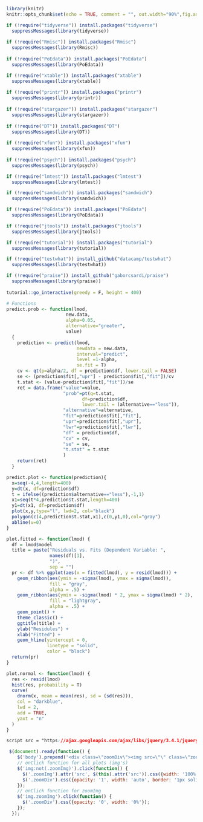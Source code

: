 ```r
library(knitr)
knitr::opts_chunk$set(echo = TRUE, comment = "", out.width="90%",fig.asp=.56, fig.align = "center", message=FALSE)
```

```r
if (!require("tidyverse")) install.packages("tidyverse")
  suppressMessages(library(tidyverse))
  
if (!require("Rmisc")) install.packages("Rmisc")
  suppressMessages(library(Rmisc))
  
if (!require("PoEdata")) install.packages("PoEdata")
  suppressMessages(library(PoEdata))

if (!require("xtable")) install.packages("xtable")
  suppressMessages(library(xtable))  
  
if (!require("printr")) install.packages("printr")
  suppressMessages(library(printr))
  
if (!require("stargazer")) install.packages("stargazer")
  suppressMessages(library(stargazer))
  
if (!require("DT")) install.packages("DT")
  suppressMessages(library(DT)) 
  
if (!require("xfun")) install.packages("xfun")
  suppressMessages(library(xfun))   
  
if (!require("psych")) install.packages("psych")
  suppressMessages(library(psych))

if (!require("lmtest")) install.packages("lmtest")
  suppressMessages(library(lmtest))

if (!require("sandwich")) install.packages("sandwich")
  suppressMessages(library(sandwich))

if (!require("PoEdata")) install.packages("PoEdata")
  suppressMessages(library(PoEdata))

if (!require("jtools")) install.packages("jtools")
  suppressMessages(library(jtools))

if (!require("tutorial")) install.packages("tutorial")
  suppressMessages(library(tutorial))

if (!require("testwhat")) install_github("datacamp/testwhat")
  suppressMessages(library(testwhat))

if (!require("praise")) install_github("gaborcsardi/praise")
  suppressMessages(library(praise))  
  
tutorial::go_interactive(greedy = F, height = 400)

# Functions 
predict.prob <- function(lmod,
                      new.data,
                      alpha=0.05,
                      alternative="greater",
                      value)
  {
    prediction <- predict(lmod, 
                          newdata = new.data,
                          interval="predict",
                          level =1-alpha,
                          se.fit = T)
    cv <- qt(p=alpha/2, df = prediction$df, lower.tail = FALSE)
    se <- (prediction$fit[,"upr"] - prediction$fit[,"fit"])/cv
    t.stat <- (value-prediction$fit[,"fit"])/se
    ret = data.frame("value"=value,
                     "prob"=pt(q=t.stat,
                            df=prediction$df,
                            lower.tail = (alternative=="less")),
                     "alternative"=alternative,
                     "fit"=prediction$fit[,"fit"],
                     "upr"=prediction$fit[,"upr"],
                     "lwr"=prediction$fit[,"lwr"],
                     "df" = prediction$df,
                     "cv" = cv,
                     "se" = se,
                     "t.stat" = t.stat
                     )
    return(ret)
  }

predict.plot <- function(prediction){
  x=seq(-4,4,length=400)
  y=dt(x, df=prediction$df)
  t = ifelse((prediction$alternative=="less"),-1,1)  
  x1=seq(t*4,prediction$t.stat,length=400)
  y1=dt(x1, df=prediction$df)
  plot(x,y,type="l", lwd=2, col="black")
  polygon(c(4,prediction$t.stat,x1),c(0,y1,0),col="gray")
  abline(v=0)
}

plot.fitted <- function(lmod) {
  df = lmod$model
  title = paste("Residuals vs. Fits (Dependent Variable: ",
                names(df)[1],
                ")",
                sep = "")
  pr <- df %>% ggplot(aes(x = fitted(lmod), y = resid(lmod))) +
    geom_ribbon(aes(ymin = -sigma(lmod), ymax = sigma(lmod)),
                fill = "gray",
                alpha = .5) +
    geom_ribbon(aes(ymin = -sigma(lmod) * 2, ymax = sigma(lmod) * 2),
                fill = "lightgray",
                alpha = .5) +
    geom_point() +
    theme_classic() +
    ggtitle(title) +
    ylab("Residules") +
    xlab("Fitted") +
    geom_hline(yintercept = 0,
               linetype = "solid",
               color = "black")
  return(pr)  
}  

plot.normal <- function(lmod) {
  res <- resid(lmod)
  hist(res, probability = T)
  curve(
    dnorm(x, mean = mean(res), sd = (sd(res))),
    col = "darkblue",
    lwd = 2,
    add = TRUE,
    yaxt = "n"
  )
}

```

```css
script src = "https://ajax.googleapis.com/ajax/libs/jquery/3.4.1/jquery.min.js"
```

```js
 $(document).ready(function() {
    $('body').prepend('<div class=\"zoomDiv\"><img src=\"\" class=\"zoomImg\"></div>');
    // onClick function for all plots (img's)
    $('img:not(.zoomImg)').click(function() {
      $('.zoomImg').attr('src', $(this).attr('src')).css({width: '100%'});
      $('.zoomDiv').css({opacity: '1', width: 'auto', border: '1px solid white', borderRadius: '5px', position: 'fixed', top: '50%', left: '50%', marginRight: '-50%', transform: 'translate(-50%, -50%)', boxShadow: '0px 0px 50px #888888', zIndex: '50', overflow: 'auto', maxHeight: '100%'});
    });
    // onClick function for zoomImg
    $('img.zoomImg').click(function() {
      $('.zoomDiv').css({opacity: '0', width: '0%'}); 
    });
  });
```

<script>var element =  $("div[class="book"]");element.classList.remove("with-summary");</script>
